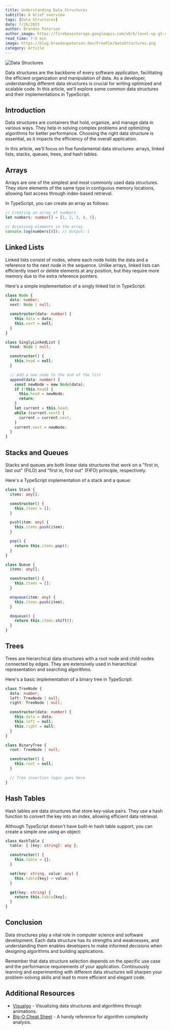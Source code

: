 ```yaml
---
title: Understanding Data Structures
subtitle: A brief overview
tags: [Data Structures]
date: 7/26/2023
author: Brandon Peterson
author_image: https://firebasestorage.googleapis.com/v0/b/level-up-gt-479b6.appspot.com/o/Brandon.webp?alt=media&token=f7cd367f-40c0-4237-87f2-b8ec11dcf411
read_time: 7-8 min
image: https://blog.brandonpeterson.dev/FreePik/DataStructures.png
category: Article
---
```


![Data Structures](https://blog.brandonpeterson.dev/FreePik/DataStructures.png)

Data structures are the backbone of every software application, facilitating the efficient organization and manipulation of data. As a developer, understanding different data structures is crucial for writing optimized and scalable code. In this article, we'll explore some common data structures and their implementations in TypeScript.

## Introduction

Data structures are containers that hold, organize, and manage data in various ways. They help in solving complex problems and optimizing algorithms for better performance. Choosing the right data structure is essential, as it impacts the efficiency of the overall application.

In this article, we'll focus on five fundamental data structures: arrays, linked lists, stacks, queues, trees, and hash tables.

## Arrays

Arrays are one of the simplest and most commonly used data structures. They store elements of the same type in contiguous memory locations, allowing fast access through index-based retrieval.

In TypeScript, you can create an array as follows:

```typescript
// Creating an array of numbers
let numbers: number[] = [1, 2, 3, 4, 5];

// Accessing elements in the array
console.log(numbers[0]); // Output: 1
```

## Linked Lists

Linked lists consist of nodes, where each node holds the data and a reference to the next node in the sequence. Unlike arrays, linked lists can efficiently insert or delete elements at any position, but they require more memory due to the extra reference pointers.

Here's a simple implementation of a singly linked list in TypeScript:

```typescript
class Node {
  data: number;
  next: Node | null;

  constructor(data: number) {
    this.data = data;
    this.next = null;
  }
}

class SinglyLinkedList {
  head: Node | null;

  constructor() {
    this.head = null;
  }

  // Add a new node to the end of the list
  append(data: number) {
    const newNode = new Node(data);
    if (!this.head) {
      this.head = newNode;
      return;
    }
    let current = this.head;
    while (current.next) {
      current = current.next;
    }
    current.next = newNode;
  }
}
```

## Stacks and Queues

Stacks and queues are both linear data structures that work on a "first in, last out" (FILO) and "first in, first out" (FIFO) principle, respectively.

Here's a TypeScript implementation of a stack and a queue:

```typescript
class Stack {
  items: any[];

  constructor() {
    this.items = [];
  }

  push(item: any) {
    this.items.push(item);
  }

  pop() {
    return this.items.pop();
  }
}

class Queue {
  items: any[];

  constructor() {
    this.items = [];
  }

  enqueue(item: any) {
    this.items.push(item);
  }

  dequeue() {
    return this.items.shift();
  }
}
```

## Trees

Trees are hierarchical data structures with a root node and child nodes connected by edges. They are extensively used in hierarchical representation and searching algorithms.

Here's a basic implementation of a binary tree in TypeScript:

```typescript
class TreeNode {
  data: number;
  left: TreeNode | null;
  right: TreeNode | null;

  constructor(data: number) {
    this.data = data;
    this.left = null;
    this.right = null;
  }
}

class BinaryTree {
  root: TreeNode | null;

  constructor() {
    this.root = null;
  }

  // Tree insertion logic goes here
}
```

## Hash Tables

Hash tables are data structures that store key-value pairs. They use a hash function to convert the key into an index, allowing efficient data retrieval.

Although TypeScript doesn't have built-in hash table support, you can create a simple one using an object:

```typescript
class HashTable {
  table: { [key: string]: any };

  constructor() {
    this.table = {};
  }

  set(key: string, value: any) {
    this.table[key] = value;
  }

  get(key: string) {
    return this.table[key];
  }
}
```

## Conclusion

Data structures play a vital role in computer science and software development. Each data structure has its strengths and weaknesses, and understanding them enables developers to make informed decisions when designing algorithms and building applications.

Remember that data structure selection depends on the specific use case and the performance requirements of your application. Continuously learning and experimenting with different data structures will sharpen your problem-solving skills and lead to more efficient and elegant code.

## Additional Resources

- [Visualgo](https://visualgo.net/en) - Visualizing data structures and algorithms through animations.
- [Big-O Cheat Sheet](https://www.bigocheatsheet.com/) - A handy reference for algorithm complexity analysis.
